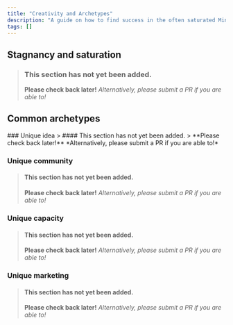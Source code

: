 ```yaml
---
title: "Creativity and Archetypes"
description: "A guide on how to find success in the often saturated Minecraft server space."
tags: []
---
```


## Stagnancy and saturation
> ### This section has not yet been added.
> **Please check back later!** *Alternatively, please submit a PR if you are able to!*
<v comment="Why launching a new server can be hard, state of the market." />

## Common archetypes
<v comment="Explanation that these are ways that servers can stand out. Most servers are usually one of these, or just luck." />
### Unique idea
> #### This section has not yet been added.
> **Please check back later!** *Alternatively, please submit a PR if you are able to!*
<v comment="Unique gameplay" />

### Unique community
> #### This section has not yet been added.
> **Please check back later!** *Alternatively, please submit a PR if you are able to!*
<v comment="Existing community or friends that can be mobilised." />

### Unique capacity
> #### This section has not yet been added.
> **Please check back later!** *Alternatively, please submit a PR if you are able to!*
<v comment="Ability to throw devs or money at the problem.." />

### Unique marketing
> #### This section has not yet been added.
> **Please check back later!** *Alternatively, please submit a PR if you are able to!*
<v comment="Basically youtubers." />